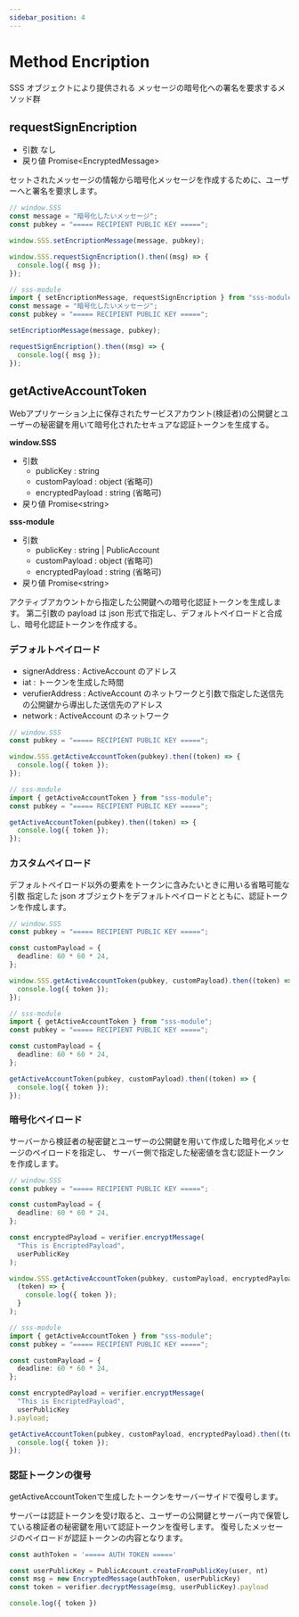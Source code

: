 ```yaml
---
sidebar_position: 4
---
```


# Method Encription

SSS オブジェクトにより提供される メッセージの暗号化への署名を要求するメソッド群

## requestSignEncription

- 引数 なし
- 戻り値 Promise<EncryptedMessage\>

セットされたメッセージの情報から暗号化メッセージを作成するために、ユーザーへと署名を要求します。

```ts
// window.SSS
const message = "暗号化したいメッセージ";
const pubkey = "===== RECIPIENT PUBLIC KEY =====";

window.SSS.setEncriptionMessage(message, pubkey);

window.SSS.requestSignEncription().then((msg) => {
  console.log({ msg });
});
```

```ts
// sss-module
import { setEncriptionMessage, requestSignEncription } from "sss-module";
const message = "暗号化したいメッセージ";
const pubkey = "===== RECIPIENT PUBLIC KEY =====";

setEncriptionMessage(message, pubkey);

requestSignEncription().then((msg) => {
  console.log({ msg });
});
```

## getActiveAccountToken
Webアプリケーション上に保存されたサービスアカウント(検証者)の公開鍵とユーザーの秘密鍵を用いて暗号化されたセキュアな認証トークンを生成する。

**window.SSS**

- 引数
  - publicKey : string
  - customPayload : object (省略可)
  - encryptedPayload : string (省略可)
- 戻り値 Promise<string\>

**sss-module**

- 引数
  - publicKey : string | PublicAccount
  - customPayload : object (省略可)
  - encryptedPayload : string (省略可)
- 戻り値 Promise<string\>

アクティブアカウントから指定した公開鍵への暗号化認証トークンを生成します。
第二引数の payload は json 形式で指定し、デフォルトペイロードと合成し、暗号化認証トークンを作成する。

### デフォルトペイロード

- signerAddress : ActiveAccount のアドレス
- iat : トークンを生成した時間
- verufierAddress : ActiveAccount のネットワークと引数で指定した送信先の公開鍵から導出した送信先のアドレス
- network : ActiveAccount のネットワーク

```ts
// window.SSS
const pubkey = "===== RECIPIENT PUBLIC KEY =====";

window.SSS.getActiveAccountToken(pubkey).then((token) => {
  console.log({ token });
});
```

```ts
// sss-module
import { getActiveAccountToken } from "sss-module";
const pubkey = "===== RECIPIENT PUBLIC KEY =====";

getActiveAccountToken(pubkey).then((token) => {
  console.log({ token });
});
```

### カスタムペイロード

デフォルトペイロード以外の要素をトークンに含みたいときに用いる省略可能な引数
指定した json オブジェクトをデフォルトペイロードとともに、認証トークンを作成します。

```ts
// window.SSS
const pubkey = "===== RECIPIENT PUBLIC KEY =====";

const customPayload = {
  deadline: 60 * 60 * 24,
};

window.SSS.getActiveAccountToken(pubkey, customPayload).then((token) => {
  console.log({ token });
});
```

```ts
// sss-module
import { getActiveAccountToken } from "sss-module";
const pubkey = "===== RECIPIENT PUBLIC KEY =====";

const customPayload = {
  deadline: 60 * 60 * 24,
};

getActiveAccountToken(pubkey, customPayload).then((token) => {
  console.log({ token });
});
```

### 暗号化ペイロード

サーバーから検証者の秘密鍵とユーザーの公開鍵を用いて作成した暗号化メッセージのペイロードを指定し、
サーバー側で指定した秘密値を含む認証トークンを作成します。

```ts
// window.SSS
const pubkey = "===== RECIPIENT PUBLIC KEY =====";

const customPayload = {
  deadline: 60 * 60 * 24,
};

const encryptedPayload = verifier.encryptMessage(
  "This is EncriptedPayload",
  userPublicKey
);

window.SSS.getActiveAccountToken(pubkey, customPayload, encryptedPayload).then(
  (token) => {
    console.log({ token });
  }
);
```

```ts
// sss-module
import { getActiveAccountToken } from "sss-module";
const pubkey = "===== RECIPIENT PUBLIC KEY =====";

const customPayload = {
  deadline: 60 * 60 * 24,
};

const encryptedPayload = verifier.encryptMessage(
  "This is EncriptedPayload",
  userPublicKey
).payload;

getActiveAccountToken(pubkey, customPayload, encryptedPayload).then((token) => {
  console.log({ token });
});
```

### 認証トークンの復号
getActiveAccountTokenで生成したトークンをサーバーサイドで復号します。

サーバーは認証トークンを受け取ると、ユーザーの公開鍵とサーバー内で保管している検証者の秘密鍵を用いて認証トークンを復号します。
復号したメッセージのペイロードが認証トークンの内容となります。

```ts
const authToken = '===== AUTH TOKEN =====' 

const userPublicKey = PublicAccount.createFromPublicKey(user, nt)
const msg = new EncryptedMessage(authToken, userPublicKey)
const token = verifier.decryptMessage(msg, userPublicKey).payload

console.log({ token })

```